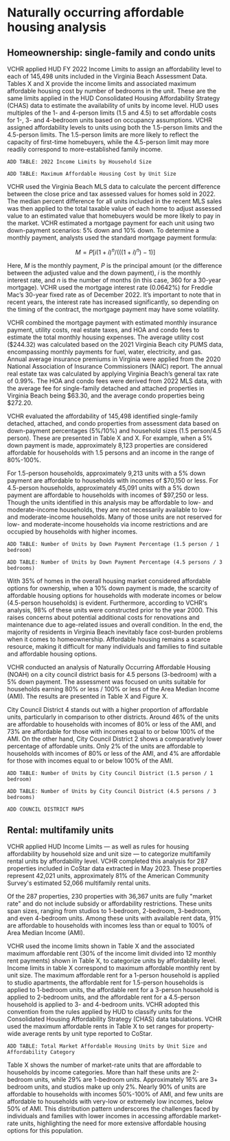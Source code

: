 # Naturally occurring affordable housing analysis {#sec-a3}

## Homeownership: single-family and condo units

VCHR applied HUD FY 2022 Income Limits to assign an affordability level to each of 145,498 units included in the Virginia Beach Assessment Data. Tables X and X provide the income limits and associated maximum affordable housing cost by number of bedrooms in the unit. These are the same limits applied in the HUD Consolidated Housing Affordability Strategy (CHAS) data to estimate the availability of units by income level. HUD uses multiples of the 1- and 4-person limits (1.5 and 4.5) to set affordable costs for 1-, 3- and 4-bedroom units based on occupancy assumptions. VCHR assigned affordability levels to units using both the 1.5-person limits and the 4.5-person limits. The 1.5-person limits are more likely to reflect the capacity of first-time homebuyers, while the 4.5-person limit may more readily correspond to more-established family income.

`ADD TABLE: 2022 Income Limits by Household Size`

`ADD TABLE: Maximum Affordable Housing Cost by Unit Size`

VCHR used the Virginia Beach MLS data to calculate the percent difference between the close price and tax assessed values for homes sold in 2022. The median percent difference for all units included in the recent MLS sales was then applied to the total taxable value of each home to adjust assessed value to an estimated value that homebuyers would be more likely to pay in the market. VCHR estimated a mortgage payment for each unit using two down-payment scenarios: 5% down and 10% down. To determine a monthly payment, analysts used the standard mortgage payment formula:

$$
M = P[i(1+i)^n/(((1+i)^n)-1)]
$$

Here, *M* is the monthly payment, *P* is the principal amount (or the difference between the adjusted value and the down payment), *i* is the monthly interest rate, and *n* is the number of months (in this case, 360 for a 30-year mortgage). VCHR used the mortgage interest rate (0.0642%) for Freddie Mac's 30-year fixed rate as of December 2022. It's important to note that in recent years, the interest rate has increased significantly, so depending on the timing of the contract, the mortgage payment may have some volatility.

VCHR combined the mortgage payment with estimated monthly insurance payment, utility costs, real estate taxes, and HOA and condo fees to estimate the total monthly housing expenses. The average utility cost (\$244.32) was calculated based on the 2021 Virginia Beach city PUMS data, encompassing monthly payments for fuel, water, electricity, and gas. Annual average insurance premiums in Virginia were applied from the 2020 National Association of Insurance Commissioners (NAIC) report. The annual real estate tax was calculated by applying Virginia Beach's general tax rate of 0.99%. The HOA and condo fees were derived from 2022 MLS data, with the average fee for single-family detached and attached properties in Virginia Beach being \$63.30, and the average condo properties being \$272.20.

VCHR evaluated the affordability of 145,498 identified single-family detached, attached, and condo properties from assessment data based on down-payment percentages (5%/10%) and household sizes (1.5 person/4.5 person). These are presented in Table X and X. For example, when a 5% down payment is made, approximately 8,123 properties are considered affordable for households with 1.5 persons and an income in the range of 80%-100%.

For 1.5-person households, approximately 9,213 units with a 5% down payment are affordable to households with incomes of \$70,150 or less. For 4.5-person households, approximately 45,091 units with a 5% down payment are affordable to households with incomes of \$97,250 or less. Though the units identified in this analysis may be affordable to low- and moderate-income households, they are not necessarily available to low- and moderate-income households. Many of those units are not reserved for low- and moderate-income households via income restrictions and are occupied by households with higher incomes.

`ADD TABLE: Number of Units by Down Payment Percentage (1.5 person / 1 bedroom)`

`ADD TABLE: Number of Units by Down Payment Percentage (4.5 persons / 3 bedrooms)`

With 35% of homes in the overall housing market considered affordable options for ownership, when a 10% down payment is made, the scarcity of affordable housing options for households with moderate incomes or below (4.5-person households) is evident. Furthermore, according to VCHR\'s analysis, 98% of these units were constructed prior to the year 2000. This raises concerns about potential additional costs for renovations and maintenance due to age-related issues and overall condition. In the end, the majority of residents in Virginia Beach inevitably face cost-burden problems when it comes to homeownership. Affordable housing remains a scarce resource, making it difficult for many individuals and families to find suitable and affordable housing options.

VCHR conducted an analysis of Naturally Occurring Affordable Housing (NOAH) on a city council district basis for 4.5 persons (3-bedroom) with a 5% down payment. The assessment was focused on units suitable for households earning 80% or less / 100% or less of the Area Median Income (AMI). The results are presented in Table X and Figure X.

City Council District 4 stands out with a higher proportion of affordable units, particularly in comparison to other districts. Around 46% of the units are affordable to households with incomes of 80% or less of the AMI, and 73% are affordable for those with incomes equal to or below 100% of the AMI. On the other hand, City Council District 2 shows a comparatively lower percentage of affordable units. Only 2% of the units are affordable to households with incomes of 80% or less of the AMI, and 4% are affordable for those with incomes equal to or below 100% of the AMI.

`ADD TABLE: Number of Units by City Council District (1.5 person / 1 bedroom)`

`ADD TABLE: Number of Units by City Council District (4.5 persons / 3 bedrooms)`

`ADD COUNCIL DISTRICT MAPS`

## Rental: multifamily units

VCHR applied HUD Income Limits --- as well as rules for housing affordability by household size and unit size --- to categorize multifamily rental units by affordability level. VCHR completed this analysis for 287 properties included in CoStar data extracted in May 2023. These properties represent 42,021 units, approximately 81% of the American Community Survey\'s estimated 52,066 multifamily rental units.

Of the 287 properties, 230 properties with 36,367 units are fully \"market rate\" and do not include subsidy or affordability restrictions. These units span sizes, ranging from studios to 1-bedroom, 2-bedroom, 3-bedroom, and even 4-bedroom units. Among these units with available rent data, 91% are affordable to households with incomes less than or equal to 100% of Area Median Income (AMI).

VCHR used the income limits shown in Table X and the associated maximum affordable rent (30% of the income limit divided into 12 monthly rent payments) shown in Table X, to categorize units by affordability level. Income limits in table X correspond to maximum affordable monthly rent by unit size. The maximum affordable rent for a 1-person household is applied to studio apartments, the affordable rent for 1.5-person households is applied to 1-bedroom units, the affordable rent for a 3-person household is applied to 2-bedroom units, and the affordable rent for a 4.5-person household is applied to 3- and 4-bedroom units. VCHR adopted this convention from the rules applied by HUD to classify units for the Consolidated Housing Affordability Strategy (CHAS) data tabulations. VCHR used the maximum affordable rents in Table X to set ranges for property-wide average rents by unit type reported to CoStar.

`ADD TABLE: Total Market Affordable Housing Units by Unit Size and Affordability Category`

Table X shows the number of market-rate units that are affordable to households by income categories. More than half these units are 2-bedroom units, while 29% are 1-bedroom units. Approximately 16% are 3+ bedroom units, and studios make up only 2%. Nearly 90% of units are affordable to households with incomes 50%-100% of AMI, and few units are affordable to households with very-low or extremely low incomes, below 50% of AMI. This distribution pattern underscores the challenges faced by individuals and families with lower incomes in accessing affordable market-rate units, highlighting the need for more extensive affordable housing options for this population.
